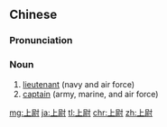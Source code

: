==Chinese==
{{zh-forms}}

===Pronunciation===
{{zh-pron
|m=shàngwèi
|c=soeng6 wai3
|mn=qz,tw,xm:siōng-ùi/zz:siāng-ùiⁿ
|cat=n
}}

===Noun===
{{zh-noun}}

# [[lieutenant]] (navy and air force)
# [[captain]] (army, marine, and air force)

[[mg:上尉]]
[[ja:上尉]]
[[tl:上尉]]
[[chr:上尉]]
[[zh:上尉]]